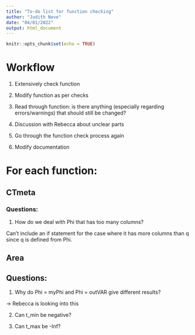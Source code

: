 ```yaml
---
title: "To-do list for function checking"
author: "Judith Neve"
date: "04/01/2022"
output: html_document
---
```


```r
knitr::opts_chunk$set(echo = TRUE)
```

# Workflow

1. Extensively check function

2. Modify function as per checks

3. Read through function: is there anything (especially regarding errors/warnings) that should still be changed?

4. Discussion with Rebecca about unclear parts

5. Go through the function check process again

6. Modify documentation


# For each function:

## CTmeta

### Questions:

1. How do we deal with Phi that has too many columns?

Can't include an if statement for the case where it has more columns than q since q is defined from Phi.

## Area

## Questions:

1. Why do Phi = myPhi and Phi = outVAR give different results?

-> Rebecca is looking into this

2. Can t_min be negative?

3. Can t_max be -Inf?

